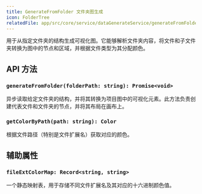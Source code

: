 ```yaml
---
title: GenerateFromFolder 文件夹图生成
icon: FolderTree
relatedFile: app/src/core/service/dataGenerateService/generateFromFolderEngine/GenerateFromFolderEngine.tsx
---
```


用于从指定文件夹的结构生成可视化图。它能够解析文件夹内容，将文件和子文件夹转换为图中的节点和区域，并根据文件类型为其分配颜色。

## API 方法

### `generateFromFolder(folderPath: string): Promise<void>`

异步读取给定文件夹的结构，并将其转换为项目图中的可视化元素。此方法负责创建代表文件和文件夹的节点，并将其布局在画布上。

### `getColorByPath(path: string): Color`

根据文件路径（特别是文件扩展名）获取对应的颜色。

## 辅助属性

### `fileExtColorMap: Record<string, string>`

一个静态映射表，用于存储不同文件扩展名及其对应的十六进制颜色值。
